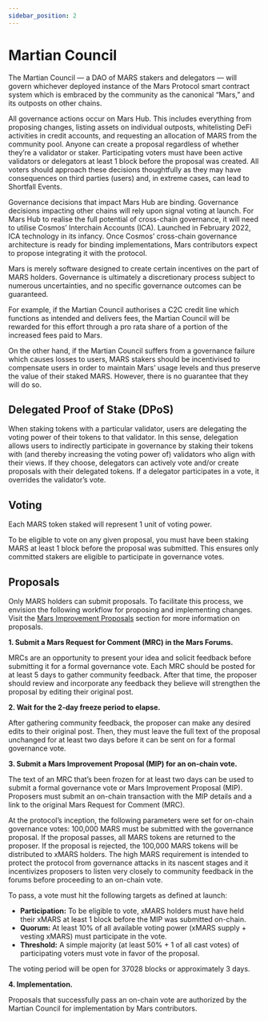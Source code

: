 ```yaml
---
sidebar_position: 2
---
```



# Martian Council

The Martian Council — a DAO of MARS stakers and delegators — will govern whichever deployed instance of the Mars Protocol smart contract system which is embraced by the community as the canonical “Mars,” and its outposts on other chains.

All governance actions occur on Mars Hub. This includes everything from proposing changes, listing assets on individual outposts, whitelisting DeFi activities in credit accounts, and requesting an allocation of MARS from the community pool. Anyone can create a proposal regardless of whether they’re a validator or staker. Participating voters must have been active validators or delegators at least 1 block before the proposal was created. All voters should approach these decisions thoughtfully as they may have consequences on third parties (users) and, in extreme cases, can lead to Shortfall Events.

Governance decisions that impact Mars Hub are binding. Governance decisions impacting other chains will rely upon signal voting at launch. For Mars Hub to realise the full potential of cross-chain governance, it will need to utilise Cosmos’ Interchain Accounts (ICA). Launched in February 2022, ICA technology in its infancy. Once Cosmos’ cross-chain governance architecture is ready for binding implementations, Mars contributors expect to propose integrating it with the protocol.

<Admonition type="info" title="NOTE">
Mars is merely software designed to create certain incentives on the part of MARS holders. Governance is ultimately a discretionary process subject to numerous uncertainties, and no specific governance outcomes can be guaranteed.

For example, if the Martian Council authorises a C2C credit line which functions as intended and delivers fees, the Martian Council will be rewarded for this effort through a pro rata share of a portion of the increased fees paid to Mars.

On the other hand, if the Martian Council suffers from a governance failure which causes losses to users, MARS stakers should be incentivised to compensate users in order to maintain Mars’ usage levels and thus preserve the value of their staked MARS. However, there is no guarantee that they will do so.
</Admonition>

## Delegated Proof of Stake (DPoS)

When staking tokens with a particular validator, users are delegating the voting power of their tokens to that validator. In this sense, delegation allows users to indirectly participate in governance by staking their tokens with (and thereby increasing the voting power of) validators who align with their views. If they choose, delegators can actively vote and/or create proposals with their delegated tokens. If a delegator participates in a vote, it overrides the validator’s vote.

## Voting

Each MARS token staked will represent 1 unit of voting power.

To be eligible to vote on any given proposal, you must have been staking MARS at least 1 block before the proposal was submitted. This ensures only committed stakers are eligible to participate in governance votes.

## Proposals

Only MARS holders can submit proposals. To facilitate this process, we envision the following workflow for proposing and implementing changes. Visit the [Mars Improvement Proposals](./mars-improvement-proposals) section for more information on proposals. 

**1. Submit a Mars Request for Comment (MRC) in the Mars Forums.**

MRCs are an opportunity to present your idea and solicit feedback before submitting it for a formal governance vote. Each MRC should be posted for at least 5 days to gather community feedback. After that time, the proposer should review and incorporate any feedback they believe will strengthen the proposal by editing their original post.

**2. Wait for the 2-day freeze period to elapse.**

After gathering community feedback, the proposer can make any desired edits to their original post. Then, they must leave the full text of the proposal unchanged for at least two days before it can be sent on for a formal governance vote.

**3. Submit a Mars Improvement Proposal (MIP) for an on-chain vote.**

The text of an MRC that’s been frozen for at least two days can be used to submit a formal governance vote or Mars Improvement Proposal (MIP). Proposers must submit an on-chain transaction with the MIP details and a link to the original Mars Request for Comment (MRC).

At the protocol’s inception, the following parameters were set for on-chain governance votes: 100,000 MARS must be submitted with the governance proposal. If the proposal passes, all MARS tokens are returned to the proposer. If the proposal is rejected, the 100,000 MARS tokens will be distributed to xMARS holders. The high MARS requirement is intended to protect the protocol from governance attacks in its nascent stages and it incentivizes proposers to listen very closely to community feedback in the forums before proceeding to an on-chain vote.

To pass, a vote must hit the following targets as defined at launch:

- **Participation:** To be eligible to vote, xMARS holders must have held their xMARS at least 1 block before the MIP was submitted on-chain.
- **Quorum:** At least 10% of all available voting power (xMARS supply + vesting xMARS) must participate in the vote.
- **Threshold:** A simple majority (at least 50% + 1 of all cast votes) of participating voters must vote in favor of the proposal.

The voting period will be open for 37028 blocks or approximately 3 days.

**4. Implementation.**

Proposals that successfully pass an on-chain vote are authorized by the Martian Council for implementation by Mars contributors.